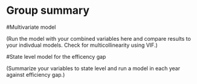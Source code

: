 # Group summary

#Multivariate model

(Run the model with your combined variables here and compare results to your indivdual models. Check for multicollinearity using VIF.)

#State level model for the efficency gap

(Summarize your variables to state level and run a model in each year against efficiency gap.)